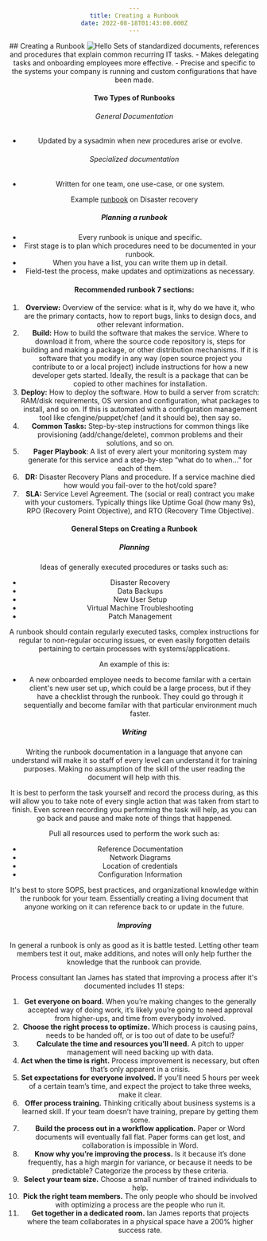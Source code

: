 ```yaml
---
title: Creating a Runbook
date: 2022-08-18T01:43:00.000Z
---
```

<html align="center">
## Creating a Runbook
<Image alt="Hello" src="/creating-runbook/runbook.jpg" width={960} height={720} />
Sets of standardized documents, references and procedures that explain common recurring IT tasks.
- Makes delegating tasks and onboarding employees more effective.
- Precise and specific to the systems your company is running and custom configurations that have been made.

#### Two Types of Runbooks
###### General Documentation
- Updated by a sysadmin when new procedures arise or evolve.
###### Specialized documentation
- Written for one team, one use-case, or one system.

Example [runbook](http://www.jimrcpa.com/~jimrcpa/images/Disaster%20Recovery%20Template%20from%20Xtium.pdf) on Disaster recovery

##### Planning a runbook
- Every runbook is unique and specific.
- First stage is to plan which procedures need to be documented in your runbook.
- When you have a list, you can write them up in detail.
- Field-test the process, make updates and optimizations as necessary.

#### Recommended runbook 7 sections:
1.  **Overview:** Overview of the service: what is it, why do we have it, who are the primary contacts, how to report bugs, links to design docs, and other relevant information.
2.  **Build:** How to build the software that makes the service. Where to download it from, where the source code repository is, steps for building and making a package, or other distribution mechanisms. If it is software that you modify in any way (open source project you contribute to or a local project) include instructions for how a new developer gets started. Ideally, the result is a package that can be copied to other machines for installation.
3.  **Deploy:** How to deploy the software. How to build a server from scratch: RAM/disk requirements, OS version and configuration, what packages to install, and so on. If this is automated with a configuration management tool like cfengine/puppet/chef (and it should be), then say so.
4.  **Common Tasks:** Step-by-step instructions for common things like provisioning (add/change/delete), common problems and their solutions, and so on.
5.  **Pager Playbook**: A list of every alert your monitoring system may generate for this service and a step-by-step “what do to when…” for each of them.
6.  **DR:** Disaster Recovery Plans and procedure. If a service machine died how would you fail-over to the hot/cold spare?
7.  **SLA:** Service Level Agreement. The (social or real) contract you make with your customers. Typically things like Uptime Goal (how many 9s), RPO (Recovery Point Objective), and RTO (Recovery Time Objective).

#### General Steps on Creating a Runbook
##### Planning
Ideas of generally executed procedures or tasks such as:
- Disaster Recovery
- Data Backups
- New User Setup
- Virtual Machine Troubleshooting
- Patch Management

A runbook should contain regularly executed tasks, complex instructions for regular to non-regular occuring issues, or even easily forgotten details pertaining to certain processes with systems/applications.

An example of this is:
- A new onboarded employee needs to become familar with a certain client's new user set up, which could be a large process, but if they have a checklist through the runbook. They could go through it sequentially and become familar with that particular environment much faster.

##### Writing
Writing the runbook documentation in a language that anyone can understand will make it so staff of every level can understand it for training purposes. Making no assumption of the skill of the user reading the document will help with this. 

It is best to perform the task yourself and record the process during, as this will allow you to take note of every single action that was taken from start to finish. Even screen recording you performing the task will help, as you can go back and pause and make note of things that happened.

Pull all resources used to perform the work such as:
- Reference Documentation
- Network Diagrams
- Location of credentials
- Configuration Information

It's best to store SOPS, best practices, and organizational knowledge within the runbook for your team. Essentially creating a living document that anyone working on it can reference back to or update in the future.

##### Improving
In general a runbook is only as good as it is battle tested. Letting other team members test it out, make additions, and notes will only help further the knowledge that the runbook can provide.

Process consultant Ian James has stated that improving a process after it's documented includes 11 steps:
1.  **Get everyone on board.** When you’re making changes to the generally accepted way of doing work, it’s likely you’re going to need approval from higher-ups, and time from everybody involved.
2.  **Choose the right process to optimize.** Which process is causing pains, needs to be handed off, or is too out of date to be useful?
3.  **Calculate the time and resources you’ll need.** A pitch to upper management will need backing up with data.
4.  **Act when the time is right.** Process improvement is necessary, but often that’s only apparent in a crisis.
5.  **Set expectations for everyone involved.** If you’ll need 5 hours per week of a certain team’s time, and expect the project to take three weeks, make it clear.
6.  **Offer process training.** Thinking critically about business systems is a learned skill. If your team doesn’t have training, prepare by getting them some.
7.  **Build the process out in a workflow application.** Paper or Word documents will eventually fall flat. Paper forms can get lost, and collaboration is impossible in Word.
8.  **Know why you’re improving the process.** Is it because it’s done frequently, has a high margin for variance, or because it needs to be predictable? Categorize the process by these criteria.
9.  **Select your team size.** Choose a small number of trained individuals to help.
10.  **Pick the right team members.** The only people who should be involved with optimizing a process are the people who run it.
11.  **Get together in a dedicated room.** Ian James reports that projects where the team collaborates in a physical space have a 200% higher success rate.
</html>